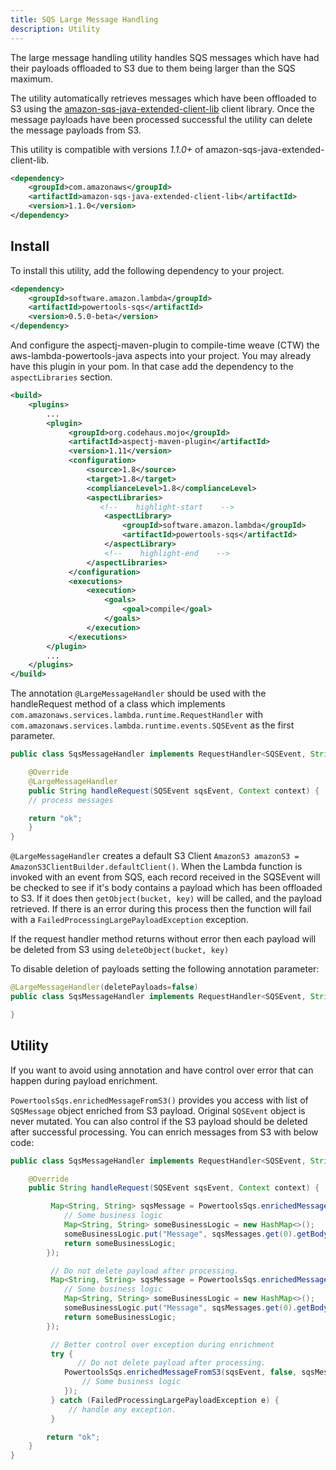 ```yaml
---
title: SQS Large Message Handling
description: Utility
---
```


The large message handling utility handles SQS messages which have had their payloads
offloaded to S3 due to them being larger than the SQS maximum.

The utility automatically retrieves messages which have been offloaded to S3 using the
[amazon-sqs-java-extended-client-lib](https://github.com/awslabs/amazon-sqs-java-extended-client-lib)
client library. Once the message payloads have been processed successful the
utility can delete the message payloads from S3.

This utility is compatible with versions *1.1.0+* of amazon-sqs-java-extended-client-lib.

```xml
<dependency>
    <groupId>com.amazonaws</groupId>
    <artifactId>amazon-sqs-java-extended-client-lib</artifactId>
    <version>1.1.0</version>
</dependency>
```

## Install

To install this utility, add the following dependency to your project.

```xml
<dependency>
    <groupId>software.amazon.lambda</groupId>
    <artifactId>powertools-sqs</artifactId>
    <version>0.5.0-beta</version>
</dependency>
```

And configure the aspectj-maven-plugin to compile-time weave (CTW) the
aws-lambda-powertools-java aspects into your project. You may already have this
plugin in your pom. In that case add the dependency to the `aspectLibraries`
section.

```xml
<build>
    <plugins>
        ...
        <plugin>
             <groupId>org.codehaus.mojo</groupId>
             <artifactId>aspectj-maven-plugin</artifactId>
             <version>1.11</version>
             <configuration>
                 <source>1.8</source>
                 <target>1.8</target>
                 <complianceLevel>1.8</complianceLevel>
                 <aspectLibraries>
                    <!--    highlight-start    -->
                     <aspectLibrary>
                         <groupId>software.amazon.lambda</groupId>
                         <artifactId>powertools-sqs</artifactId>
                     </aspectLibrary>
                     <!--    highlight-end    -->
                 </aspectLibraries>
             </configuration>
             <executions>
                 <execution>
                     <goals>
                         <goal>compile</goal>
                     </goals>
                 </execution>
             </executions>
        </plugin>
        ...
    </plugins>
</build>
```

The annotation `@LargeMessageHandler` should be used with the handleRequest method of a class
which implements `com.amazonaws.services.lambda.runtime.RequestHandler` with
`com.amazonaws.services.lambda.runtime.events.SQSEvent` as the first parameter.

```java
public class SqsMessageHandler implements RequestHandler<SQSEvent, String> {

    @Override
    @LargeMessageHandler
    public String handleRequest(SQSEvent sqsEvent, Context context) {
    // process messages

    return "ok";
    }
}
```

`@LargeMessageHandler` creates a default S3 Client `AmazonS3 amazonS3 = AmazonS3ClientBuilder.defaultClient()`.
When the Lambda function is invoked with an event from SQS, each record received
in the SQSEvent will be checked to see if it's body contains a payload which has
been offloaded to S3. If it does then `getObject(bucket, key)` will be called,
and the payload retrieved. If there is an error during this process then the
function will fail with a `FailedProcessingLargePayloadException` exception.

If the request handler method returns without error then each payload will be
deleted from S3 using `deleteObject(bucket, key)`

To disable deletion of payloads setting the following annotation parameter:

```java
@LargeMessageHandler(deletePayloads=false)
public class SqsMessageHandler implements RequestHandler<SQSEvent, String> {

}
```

## Utility

If you want to avoid using annotation and have control over error that can happen during payload enrichment.

`PowertoolsSqs.enrichedMessageFromS3()` provides you access with list of `SQSMessage` object enriched from S3 payload.
Original `SQSEvent` object is never mutated. You can also control if the S3 payload should be deleted after successful
processing. You can enrich messages from S3 with below code:

```java
public class SqsMessageHandler implements RequestHandler<SQSEvent, String> {

    @Override
    public String handleRequest(SQSEvent sqsEvent, Context context) {

         Map<String, String> sqsMessage = PowertoolsSqs.enrichedMessageFromS3(sqsEvent, sqsMessages -> {
            // Some business logic
            Map<String, String> someBusinessLogic = new HashMap<>();
            someBusinessLogic.put("Message", sqsMessages.get(0).getBody());
            return someBusinessLogic;
        });

         // Do not delete payload after processing.
         Map<String, String> sqsMessage = PowertoolsSqs.enrichedMessageFromS3(sqsEvent, false, sqsMessages -> {
            // Some business logic
            Map<String, String> someBusinessLogic = new HashMap<>();
            someBusinessLogic.put("Message", sqsMessages.get(0).getBody());
            return someBusinessLogic;
        });

         // Better control over exception during enrichment
         try {
               // Do not delete payload after processing.
            PowertoolsSqs.enrichedMessageFromS3(sqsEvent, false, sqsMessages -> {
                // Some business logic
            });
         } catch (FailedProcessingLargePayloadException e) {
             // handle any exception.
         }

        return "ok";
    }
}
```